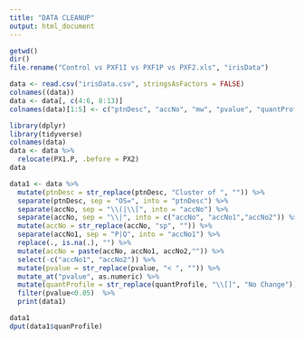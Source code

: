 ```yaml
---
title: "DATA CLEANUP"
output: html_document
---
```


```r
getwd()
dir()
file.rename("Control vs PXF1I vs PXF1P vs PXF2.xls", "irisData")
```


```r
data <- read.csv("irisData.csv", stringsAsFactors = FALSE)
colnames((data))
data <- data[, c(4:6, 8:13)]
colnames(data)[1:5] <- c("ptnDesc", "accNo", "mw", "pvalue", "quantProfile")

```

```r
library(dplyr)
library(tidyverse)
colnames(data)
data <- data %>%
  relocate(PX1.P, .before = PX2)
data

```

```r
data1 <- data %>%
  mutate(ptnDesc = str_replace(ptnDesc, "Cluster of ", "")) %>%
  separate(ptnDesc, sep = "OS=", into = "ptnDesc") %>%
  separate(accNo, sep = "\\(|\\[", into = "accNo") %>%
  separate(accNo, sep = "\\|", into = c("accNo", "accNo1","accNo2")) %>%
  mutate(accNo = str_replace(accNo, "sp", "")) %>%
  separate(accNo1, sep = "P|Q", into = "accNo1") %>%
  replace(., is.na(.), "") %>%
  mutate(accNo = paste(accNo, accNo1, accNo2,"")) %>%
  select(-c("accNo1", "accNo2")) %>%
  mutate(pvalue = str_replace(pvalue, "< ", "")) %>%
  mutate_at("pvalue", as.numeric) %>%
  mutate(quantProfile = str_replace(quantProfile, "\\[]", "No Change")) %>%
  filter(pvalue<0.05)  %>%
  print(data1)

data1
dput(data1$quanProfile)


```

